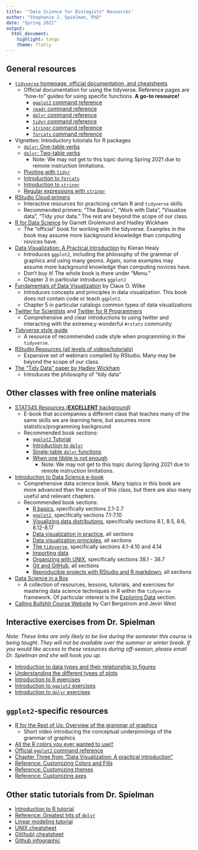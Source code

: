 ```yaml
---
title: '"Data Science for Biologists" Resources'
author: "Stephanie J. Spielman, PhD"
date: "Spring 2021"
output: 
  html_document:
    highlight: tango
    theme: flatly
---
```


## General resources

+ [`tidyverse` homepage, official documentation, and cheatsheets](https://www.tidyverse.org/)
  + Official documentation for using the tidyverse. Reference pages are "how-to" guides for using specific functions. **A go-to resource!**
    + [`ggplot2` command reference](https://ggplot2.tidyverse.org/reference/) 
    + [`readr` command reference](https://readr.tidyverse.org/reference/) 
    + [`dplyr` command reference](https://dplyr.tidyverse.org/reference/) 
    + [`tidyr` command reference](https://tidyr.tidyverse.org/reference/) 
    + [`stringr` command reference](https://stringr.tidyverse.org/reference/) 
    + [`forcats` command reference](https://forcats.tidyverse.org/reference/) 
  
+ Vignettes: Introductory tutorials for R packages
  + [`dplyr`: One-table verbs](https://cran.r-project.org/web/packages/dplyr/vignettes/dplyr.html)
  + [`dplyr`: Two-table verbs](https://cran.r-project.org/web/packages/dplyr/vignettes/two-table.html) 
    + Note: We may not get to this topic during Spring 2021 due to remote instruction limitations.
  + [Pivoting with `tidyr`](https://cran.r-project.org/web/packages/tidyr/vignettes/pivot.html)
  + [Introduction to `forcats`](https://cran.r-project.org/web/packages/forcats/vignettes/forcats.html)
  + [Introduction to `stringr`](https://cran.r-project.org/web/packages/stringr/vignettes/stringr.html)
  + [Regular expressions with `stringr`](https://cran.r-project.org/web/packages/stringr/vignettes/regular-expressions.html)

+ [RStudio Cloud primers](https://rstudio.cloud/learn/primers)
  + Interactive resources for practicing certain R and `tidyverse` skills
  + Recommended primers: "The Basics", "Work with Data", "Visualize data", "Tidy your data." The rest are beyond the scope of our class.
+ [R for Data Science](https://r4ds.had.co.nz/) by Garrett Grolemund and Hadley Wickham
  + The "official" book for working with the tidyverse. Examples in the book may assume more background knowledge than computing novices have.
+ [Data Visualization: A Practical Introduction](https://socviz.co/) by Kieran Healy
  + Introduces `ggplot2`, including the philosophy of the grammar of graphics and using many geoms. Again, some examples may assume more background knowledge than computing novices have.
  + Don't buy it! The whole book is there under "Menu."
  + Chapter 3 in particular introduces `ggplot2`
+ [Fundamentals of Data Visualization](https://clauswilke.com/dataviz) by Claus O. Wilke
  + Introduces concepts and principles in data visualization. This book does not contain code or teach `ggplot2`.
  + Chapter 5 in particular catalogs common types of data visualizations
+ [Twitter for Scientists](https://t4scientists.com/) and  [Twitter for R Programmers](https://www.t4rstats.com/)
  + Comprehensive and clear introductions to using twitter and interacting with the extreme;y wonderful `#rstats` community
+ [Tidyverse style guide](https://style.tidyverse.org/)
  + A resource of recommended code style when programming in the `tidyverse`. 
+ [RStudio Resources (all levels of videos/tutorials)](https://resources.rstudio.com/)
  + Expansive set of webinars compiled by RStudio. Many may be beyond the scope of our class.
+ [The "Tidy Data" paper by Hadley Wickham](https://vita.had.co.nz/papers/tidy-data.pdf)
  + Introduces the philosophy of "tidy data"
  
## Other classes with free online materials

+ [STAT545 Resources (**EXCELLENT** background)](https://stat545.com/)
  + E-book that accompanies a different class that teaches many of the same skills we are learning here, but assumes more statistics/programming background
  + Recommended book sections:
    + [`ggplot2` Tutorial](https://stat545.com/ggplot2-tutorial.html)
    + [Introduction to `dplyr`](https://stat545.com/dplyr-intro.html)
    + [Single-table `dplyr` functions](https://stat545.com/dplyr-single.html)
    + [When one tibble is not enough](https://stat545.com/multiple-tibbles.html) 
      + Note: We may not get to this topic during Spring 2021 due to remote instruction limitations.

+ [Introduction to Data Science e-book](https://rafalab.github.io/dsbook/)
  + Comprehensive data science book. Many topics in this book are more advanced than the scope of this class, but there are also many useful and relevant chapters.
  + Recommended book sections:
    + [R basics](https://rafalab.github.io/dsbook/r-basics.html), specifically sections 2.1-2.7
    + [`ggplot2`](https://rafalab.github.io/dsbook/ggplot2.html), specifically sections 7.1-7.10
    + [Visualizing data distributions](https://rafalab.github.io/dsbook/distributions.html), specifically sections 8.1, 8.5, 8.6, 8.12-8.17
    + [Data visualization in practice](https://rafalab.github.io/dsbook/gapminder.html), all sections
    + [Data visualization principles](https://rafalab.github.io/dsbook/data-visualization-principles.html), all sections
    + [The `tidyverse`](https://rafalab.github.io/dsbook/tidyverse.html), specifically sections 4.1-4.10 and 4.14
    + [Importing data](https://rafalab.github.io/dsbook/importing-data.html)
    + [Organizing with UNIX](https://rafalab.github.io/dsbook/unix.html), specifically sections 38.1 - 38.7
    + [Git and GitHub](https://rafalab.github.io/dsbook/git.html), all sections
    + [Reproducible projects with RStudio and R markdown](https://rafalab.github.io/dsbook/reproducible-projects-with-rstudio-and-r-markdown.html), all sections
    
+ [Data Science in a Box](https://datasciencebox.org/index.html)
  + A collection of resources, lessons, tutorials, and exercises for mastering data science techniques in R within the `tidyverse` framework. Of particular interest is the [Exploring Data](https://datasciencebox.org/exploring-data.html) section.
+ [Calling Bullshit Course Website](https://callingbullshit.org/) by Carl Bergstrom and Jevin West


## Interactive exercises from Dr. Spielman

*Note: These links are only likely to be live during the semester this course is being taught. They will not be available over the summer or winter break. If you would like access to these resources during off-season, please email Dr. Spielman and she will hook you up.*

+ [Introduction to data types and their relationship to figures](https://rowanbiosci.shinyapps.io/data_types_figures/)
+ [Understanding the different types of plots](https://rowanbiosci.shinyapps.io/types_of_plots/)
+ [Introduction to R exercises](https://rowanbiosci.shinyapps.io/intro_R/)
+ [Introduction to `ggplot2` exercises](https://rowanbiosci.shinyapps.io/intro_ggplot2/)
+ [Introduction to `dplyr` exercises](https://rowanbiosci.shinyapps.io/intro_dplyr/)


## `ggplot2`-specific resources

+ [R for the Rest of Us: Overview of the grammar of graphics](https://rfortherestofus.com/2019/07/a-short-overview-of-the-grammar-of-graphics/)
  + Short video introducing the conceptual underpinnings of the grammar of graphics
+ [All the R colors you ever wanted to use!!](./tutorials/Rcolor.pdf)
+ [Official `ggplot2` command reference](https://ggplot2.tidyverse.org/reference/) 
+ [Chapter Three from "Data Visualization: A practical introduction"](https://socviz.co/makeplot.html) 
+ [Reference: Customizing Colors and Fills](./tutorials/color_fill_scales.html)
+ [Reference: Customizing themes](./tutorials/themes.html)
+ [Reference: Customizing axes](./tutorials/axes.html)

## Other static tutorials from Dr. Spielman

+ [Introduction to R tutorial](./tutorials/introduction_to_R.html)
+ [Reference: Greatest hits of `dplyr`](./tutorials/dplyr_onetable.html) 
+ [Linear modeling tutorial](./tutorials/lm_tutorial.html) 
+ [UNIX cheatsheet](./tutorials/unix_cheatsheet.html)
+ [Git(hub) cheatsheet](./tutorials/github_cheatsheet.html)
+ [Github infographic](./tutorials/github_infographics/github_intro.pdf)
